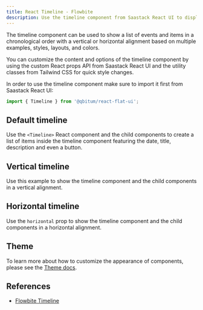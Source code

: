 ```yaml
---
title: React Timeline - Flowbite
description: Use the timeline component from Saastack React UI to display a list of items and events in a chronological order based on multiples styles, colors and layouts
---
```


The timeline component can be used to show a list of events and items in a chronological order with a vertical or horizontal alignment based on multiple examples, styles, layouts, and colors.

You can customize the content and options of the timeline component by using the custom React props API from Saastack React UI and the utility classes from Tailwind CSS for quick style changes.

In order to use the timeline component make sure to import it first from Saastack React UI:

```jsx
import { Timeline } from '@qbitum/react-flat-ui';
```

## Default timeline

Use the `<Timeline>` React component and the child components to create a list of items inside the timeline component featuring the date, title, description and even a button.

<Example name="timeline.root" />

## Vertical timeline

Use this example to show the timeline component and the child components in a vertical alignment.

<Example name="timeline.vertical" />

## Horizontal timeline

Use the `horizontal` prop to show the timeline component and the child components in a horizontal alignment.

<Example name="timeline.horizontal" />

## Theme

To learn more about how to customize the appearance of components, please see the [Theme docs](/docs/customize/theme).

<Theme name="timeline" />

## References

- [Flowbite Timeline](https://flowbite.com/docs/components/timeline/)

